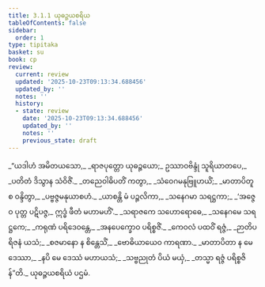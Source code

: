 ```yaml
---
title: 3.1.1 ယုဓဉ္ဇယစရိယ
tableOfContents: false
sidebar:
  order: 1
type: tipitaka
basket: su
book: cp
review:
  current: review
  updated: '2025-10-23T09:13:34.688456'
  updated_by: ''
  notes: ''
  history:
  - state: review
    date: '2025-10-23T09:13:34.688456'
    updated_by: ''
    notes: ''
    previous_state: draft
---
```



<ReviewStatus review={frontmatter.review} showDetails={true} />

<HypothesisAnnotation frontmatter={frontmatter} />

<DynamicBreadcrumb />

<Division number="1" book="cp" e="ch" v="21" p="408">

<Paragraph number="269" type="verses" book="cp">
_“ယဒါဟံ အမိတယသော,_  
_ရာဇပုတ္တော ယုဓဉ္ဇယော;_  
ဥဿာဝဗိန္ဒုံ သူရိယာတပေ,_  
_ပတိတံ ဒိသွာန သံဝိဇိံ._  

</Paragraph>

</Division>
<Division number="2" book="cp" e="ch" v="21" p="408">

<Paragraph number="270" type="verses" book="cp">
_တညေဝါဓိပတိံ ကတွာ,_  
_သံဝေဂမနုဗြူဟယိံ;_  
_မာတာပိတူ စ ဝန္ဒိတွာ,_  
_ပဗ္ဗဇ္ဇမနုယာစဟံ._  

</Paragraph>

</Division>
<Division number="3" book="cp" e="ch" v="21" p="408">

<Paragraph number="271" type="verses" book="cp">
_ယာစန္တိ မံ ပဉ္ဇလိကာ,_  
_သနေဂမာ သရဋ္ဌကာ;_  
_‘အဇ္ဇေဝ ပုတ္တ ပဋိပဇ္ဇ,_  
ဣဒ္ဓံ ဖီတံ မဟာမဟိံ’._  

</Paragraph>

</Division>
<Division number="4" book="cp" e="ch" v="21" p="408">

<Paragraph number="272" type="verses" book="cp">
_သရာဇကေ သဟောရောဓေ,_  
_သနေဂမေ သရဋ္ဌကေ;_  
_ကရုဏံ ပရိဒေဝန္တေ,_  
_အနပေက္ခောဝ ပရိစ္စဇိံ._  

</Paragraph>

</Division>
<Division number="5" book="cp" e="ch" v="21" p="408">

<Paragraph number="273" type="verses" book="cp">
_ကေဝလံ ပထဝိံ ရဇ္ဇံ,_  
_ဉာတိပရိဇနံ ယသံ;_  
_စဇမာနော န စိန္တေသိံ,_  
_ဗောဓိယာယေဝ ကာရဏာ._  

</Paragraph>

</Division>
<Division number="6" book="cp" e="ch" v="21" p="408">

<Paragraph number="274" type="verses" book="cp">
_မာတာပိတာ န မေ ဒေဿာ,_  
_နပိ မေ ဒေဿံ မဟာယသံ;_  
_သဗ္ဗညုတံ ပိယံ မယှံ,_  
_တသ္မာ ရဇ္ဇံ ပရိစ္စဇိန်”တိ._  


</Paragraph>
</Division>

<Paragraph number="275" type="center" book="cp">
ယုဓဉ္ဇယစရိယံ ပဌမံ.
</Paragraph>